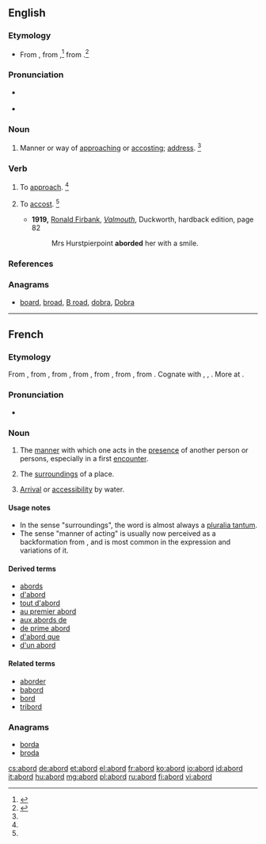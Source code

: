 ==English==

===Etymology===
* From {{etyl|enm}} {{term|aborden|lang=enm}}, from {{term|abord|lang=enm}},<ref>{{reference-book | last =| first = | authorlink =  | coauthors =  | editor =Gove, Philip Babcock    | others =  | title = Webster's Third International Dictionary of the English Language Unabridged | origdate =  | origyear = 1909 | origmonth =  | url =  | format =  | accessdate =  | accessyear =  | accessmonth =  | edition =  | date =  | year =1976  | month =  | publisher =G. & C. Merriam Co.  | location = Springfield, MA | language =  | id =  | doi = | isbn =0-87779-101-5 | lccn = | ol = | pages =4| chapter =  | chapterurl =  | quote =}}</ref> from {{etyl|fr}} {{term|aborder||approach|lang=fr}}.<ref name=SOED>{{reference-book | last =| first = | authorlink =  | coauthors =  | editor =Brown, Lesley  | others =  | title = The Shorter Oxford English Dictionary | origdate =  | origyear = 1933| origmonth =  | url =  | format =  | accessdate =  | accessyear =  | accessmonth =  | edition = 5th | date =  | year =2003| month =  | publisher =Oxford University Press  | location =Oxford, UK | language =  | id =  | doi = | isbn =978-0-19-860575-7 | lccn = | ol = | pages =6| chapter =  | chapterurl =  | quote =}}</ref>

===Pronunciation===
* {{a|RP}} {{IPA|/əˈbɔːd/}}
* {{a|US}} {{IPA|/əˈbɔɻd/}}

===Noun===
{{en-noun}}

# {{archaic}} Manner or way of [[approach]]ing or [[accost]]ing; [[address]]. {{defdate|First attested in the early 17<sup>th</sup> century.}}<ref name=SOED/>
#: {{rfquotek|Chesterfield}}

===Verb===
{{en-verb}}

# {{transitive|obsolete}} To [[approach]]. {{defdate|Attested from around (1350 to 1470) until the late 17<sup>th</sup> century.}}<ref name=SOED/>
# {{transitive|rare}} To [[accost]]. {{defdate|First attested in the early 17<sup>th</sup> century.}}<ref name=SOED/>
#* '''1919,''' [[w:Ronald Firbank|Ronald Firbank]], ''[[w:Valmouth|Valmouth]]'', Duckworth, hardback edition, page 82
#*: Mrs Hurstpierpoint '''aborded''' her with a smile.

===References===
<references/>

===Anagrams===
* [[board#English|board]], [[broad#English|broad]], [[B road#English|B road]], [[dobra#English|dobra]], [[Dobra#English|Dobra]]

----
==French==

===Etymology===
From {{etyl|frm|fr}}, from {{term|aborder|lang=frm}}, from {{etyl|fro|fr}} {{term|aborder||to hit a ship in order to board it|lang=fro}}, from {{term|bord||side of a ship, edge|lang=fro}}, from {{etyl|frk|fr}} {{recons|bord|bord|side of a ship or vessel|lang=frk|sc=Latn}}, from {{etyl|gem-pro|fr}} {{recons|burdą||edge, border, side|lang=gem-pro}}, from {{etyl|ine-pro|fr}} {{recons|bheredh-||to cut|lang=ine-pro}}. Cognate with {{etyl|goh|-}} {{term|bort||edge, rim, rand|lang=goh}}, {{etyl|ang|-}} {{term|bord||ship, side of a ship|lang=ang}}, {{etyl|non|-}} {{term|borð||edge, side of a vessel|lang=non}}. More at {{l/en|board}}.

===Pronunciation===
* {{audio|Fr-abord.ogg|Audio}}

===Noun===
{{fr-noun|m}}

# {{literary|lang=fr}} The [[manner]] with which one acts in the [[presence]] of another person or persons, especially in a first [[encounter]].
# {{rare|lang=fr}} The [[surrounding]]s of a place.
# {{archaic|lang=fr}} [[arrival|Arrival]] or [[accessibility]] by water.

====Usage notes====
* In the sense "surroundings", the word is almost always a [[pluralia tantum]].
* The sense "manner of acting" is usually now perceived as a backformation from {{term|aborder||to approach}}, and is most common in the expression {{term||être [[d'un abord]]}} and variations of it.

====Derived terms====
* [[abords]]
* [[d'abord]]
* [[tout d'abord]]
* [[au premier abord]]
* [[aux abords de]]
* [[de prime abord]]
* [[d'abord que]]
* [[d'un abord]]

====Related terms====
* [[aborder]]
* [[babord]]
* [[bord#French|bord]]
* [[tribord]]

===Anagrams===
* [[borda#French|borda]]
* [[broda#French|broda]]

[[cs:abord]]
[[de:abord]]
[[et:abord]]
[[el:abord]]
[[fr:abord]]
[[ko:abord]]
[[io:abord]]
[[id:abord]]
[[it:abord]]
[[hu:abord]]
[[mg:abord]]
[[pl:abord]]
[[ru:abord]]
[[fi:abord]]
[[vi:abord]]